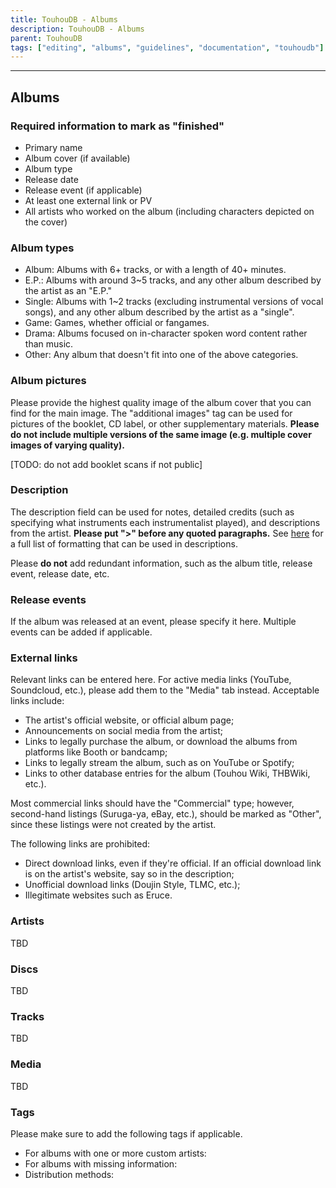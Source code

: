 ---
title: TouhouDB - Albums
description: TouhouDB - Albums
parent: TouhouDB
tags: ["editing", "albums", "guidelines", "documentation", "touhoudb"]
---

----

## Albums

### Required information to mark as "finished"

* Primary name
* Album cover (if available)
* Album type
* Release date
* Release event (if applicable)
* At least one external link or PV
* All artists who worked on the album (including characters depicted on the cover)

### Album types

* Album: Albums with 6+ tracks, or with a length of 40+ minutes.
* E.P.: Albums with around 3~5 tracks, and any other album described by the artist as an "E.P."
* Single: Albums with 1~2 tracks (excluding instrumental versions of vocal songs), and any other album described by the artist as a "single".
* Game: Games, whether official or fangames.
* Drama: Albums focused on in-character spoken word content rather than music.
* Other: Any album that doesn't fit into one of the above categories.

### Album pictures

Please provide the highest quality image of the album cover that you can find for the main image. The "additional images" tag can be used for pictures of the booklet, CD label, or other supplementary materials. **Please do not include multiple versions of the same image (e.g. multiple cover images of varying quality).**

[TODO: do not add booklet scans if not public]

### Description

The description field can be used for notes, detailed credits (such as specifying what instruments each instrumentalist played), and descriptions from the artist. **Please put ">" before any quoted paragraphs.** See [here](https://docs.github.com/en/get-started/writing-on-github/getting-started-with-writing-and-formatting-on-github/basic-writing-and-formatting-syntax) for a full list of formatting that can be used in descriptions.

Please **do not** add redundant information, such as the album title, release event, release date, etc.

### Release events

If the album was released at an event, please specify it here. Multiple events can be added if applicable.

### External links

Relevant links can be entered here. For active media links (YouTube, Soundcloud, etc.), please add them to the "Media" tab instead. Acceptable links include:

* The artist's official website, or official album page;
* Announcements on social media from the artist;
* Links to legally purchase the album, or download the albums from platforms like Booth or bandcamp;
* Links to legally stream the album, such as on YouTube or Spotify;
* Links to other database entries for the album (Touhou Wiki, THBWiki, etc.).

Most commercial links should have the "Commercial" type; however, second-hand listings (Suruga-ya, eBay, etc.), should be marked as "Other", since these listings were not created by the artist.

The following links are prohibited:

* Direct download links, even if they're official. If an official download link is on the artist's website, say so in the description;
* Unofficial download links (Doujin Style, TLMC, etc.);
* Illegitimate websites such as Eruce.

### Artists

TBD

### Discs

TBD

### Tracks

TBD

### Media

TBD

### Tags

Please make sure to add the following tags if applicable.

* For albums with one or more custom artists:
* For albums with missing information:
* Distribution methods:
